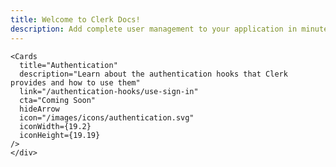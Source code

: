 ```yaml
---
title: Welcome to Clerk Docs!
description: Add complete user management to your application in minutes.
---
```



<Hero/>
<div className="container my-4 min-w-full">
  <div className="grid xl:grid-cols-3 xl:grid-rows-2 md:grid-cols-2 md:grid-rows-3 justify-center gap-x-7">
    <FrameworkCards
      title="Next.js Stable"
      description="Learn how to use Clerk to quickly and easily add secure authentication and user management to your Next.js application."
      link="/quickstarts/full-stack/nextjs"
      cta="Get Started"
      icon="/images/logos/nextjs.svg"
      iconWidth="40"
    />
    <FrameworkCards
      title="Next.js App Router"
      description="Learn how to use Clerk to quickly and easily add secure authentication and user management to your Next.js using RSC."
      link="/quickstarts/full-stack/nextjs"
      cta="Get Started"
      icon="/images/logos/nextjs.svg"
      iconWidth="40"
    />
    <FrameworkCards
      title="React"
      description="Learn how to use Clerk to quickly and easily add secure authentication and user management to your React application."
      link="/quickstarts/frontend/react"
      cta="Get Started"
      icon="/images/logos/react.svg"
    />
    <FrameworkCards
      title="Remix"
      description="Learn how to use Clerk to quickly and easily add secure authentication and user management to your Remix application."
      link="/quickstarts/full-stack/remix"
      cta="Get Started"
      icon="/images/logos/remix.svg"
    />
    <FrameworkCards
      title="Expo"
      description="Learn how to use Clerk to add secure authentication and user management to your Expo application using custom flows."
      link="/quickstarts/native/expo"
      cta="Get Started"
      icon="/images/logos/expo.svg"
    />
    <FrameworkCards
      title="RedwoodJS"
      description="Learn how to use Clerk to add secure authentication and user management to your RedwoodJS application"
      link="/quickstarts/full-stack/redwood"
      cta="Get Started"
      icon="/images/logos/redwood.svg"
    />
  </div>
</div>

<Subheader text="Components"/>

<div className="container min-w-full my-4">
  <div className="grid xl:grid-cols-2 auto-rows-auto md:grid-cols-2 gap-x-7 justify-items-stretch">
    <Cards
      title="Authentication"
      description="Learn about the authentication components that Clerk provides and how to use them."
      link="/authentication-components/sign-in"
      cta="Coming Soon"
      hideArrow
      icon="/images/icons/authentication.svg"
      iconWidth={19.2}
      iconHeight={19.19}
    />
    <Cards
      title="User Management"
      description="Learn about the user management components that Clerk provides and how to use them."
      link="/user-management-components/signed-in"
      cta="Coming Soon"
      hideArrow
      icon="/images/icons/users.svg"
      iconWidth={16.8}
      iconHeight={18}
    />
    <Cards
      title="Organization Management"
      description="Learn about the organization management components that Clerk provides and how to use them."
      link="/organization-management-components/create-organization"
      cta="Coming Soon"
      hideArrow
      icon="/images/icons/organizations.svg"
      iconWidth={21.6}
      iconHeight={18}
    />
    <Cards
      title="Customization & Localization"
      description="Learn how to customize and localize the Clerk components."
      link="/customization/appearance"
      cta="Coming Soon"
      hideArrow
      icon="/images/icons/customization.svg"
      iconWidth={19.2}
      iconHeight={19.2}
    />
  </div>
</div>

<Subheader text="Hooks"/>

<div className="container min-w-full my-4">
  <div className="grid xl:grid-cols-2 auto-rows-auto md:grid-cols-2 gap-x-7 justify-items-stretch">
    <Cards
      title="User Management"
      description="Learn about the user management hooks that Clerk provides and how to use them."
      link="/user-management-hooks/use-user"
      cta="Coming Soon"
      hideArrow
      icon="/images/icons/users.svg"
      iconWidth={16.8}
      iconHeight={18}
    />

    <Cards
      title="Authentication"
      description="Learn about the authentication hooks that Clerk provides and how to use them"
      link="/authentication-hooks/use-sign-in"
      cta="Coming Soon"
      hideArrow
      icon="/images/icons/authentication.svg"
      iconWidth={19.2}
      iconHeight={19.19}
    />
    </div>

</div>

<Subheader text="SDKs"/>

<div className="container min-w-full my-4">
  <div className="grid xl:grid-cols-2 auto-rows-auto md:grid-cols-2 gap-x-7 justify-items-stretch">
    <Cards
      title="Next.js"
      description="Learn about the Next.js SDK that Clerk provides and its unique features."
      link="/reference-next/get-auth"
      cta="Learn More"
      icon="/images/logos/nextjs.svg"
      iconWidth="40"
    />
    <Cards
      title="Shared"
      description="Learn about Clerk SDK methods that are shared across each framework."
      link="/reference-react/user-management/use-auth"
      cta="Learn More"
      icon="/images/icons/sdks.svg"
      iconWidth={19.2}
      iconHeight={16.8}
    />
  </div>
</div>
